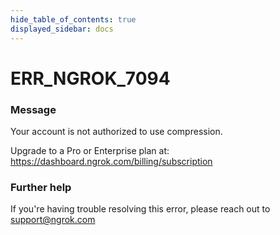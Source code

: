 ```yaml
---
hide_table_of_contents: true
displayed_sidebar: docs
---
```



# ERR_NGROK_7094

### Message

Your account is not authorized to use compression.

Upgrade to a Pro or Enterprise plan at: https://dashboard.ngrok.com/billing/subscription

### Further help

If you're having trouble resolving this error, please reach out to [support@ngrok.com](mailto:support@ngrok.com?subject=Help%20with%20ERR_NGROK_7094)

<ErrorDetails error="err_ngrok_7094" />
